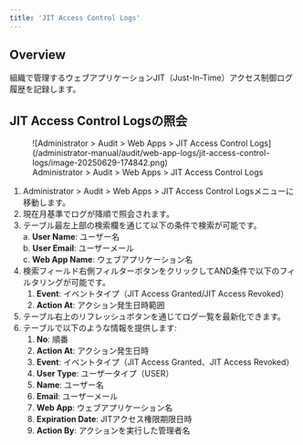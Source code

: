 ```yaml
---
title: 'JIT Access Control Logs'
---
```


## Overview

組織で管理するウェブアプリケーションJIT（Just-In-Time）アクセス制御ログ履歴を記録します。

## JIT Access Control Logsの照会

<figure data-layout="center" data-align="center">
![Administrator &gt; Audit &gt; Web Apps &gt; JIT Access Control Logs](/administrator-manual/audit/web-app-logs/jit-access-control-logs/image-20250629-174842.png)
<figcaption>
Administrator &gt; Audit &gt; Web Apps &gt; JIT Access Control Logs
</figcaption>
</figure>

1. Administrator &gt; Audit &gt; Web Apps &gt; JIT Access Control Logsメニューに移動します。
2. 現在月基準でログが降順で照会されます。
3. テーブル最左上部の検索欄を通じて以下の条件で検索が可能です。<br/>a. **User Name**: ユーザー名<br/>b. **User Email**: ユーザーメール<br/>c. **Web App Name**: ウェブアプリケーション名
4. 検索フィールド右側フィルターボタンをクリックしてAND条件で以下のフィルタリングが可能です。
   1. **Event**: イベントタイプ（JIT Access Granted/JIT Access Revoked）
   2. **Action At**: アクション発生日時範囲
5. テーブル右上のリフレッシュボタンを通じてログ一覧を最新化できます。
6. テーブルで以下のような情報を提供します:
   1. **No**: 順番
   2. **Action At**: アクション発生日時
   3. **Event**: イベントタイプ（JIT Access Granted、JIT Access Revoked）
   4. **User Type**: ユーザータイプ（USER）
   5. **Name**: ユーザー名
   6. **Email**: ユーザーメール
   7. **Web App**: ウェブアプリケーション名
   8. **Expiration Date**: JITアクセス権限期限日時
   9. **Action By**: アクションを実行した管理者名

